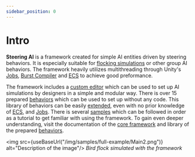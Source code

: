 ```yaml
---
sidebar_position: 0
---
```



# Intro

**Steering AI** is a framework created for simple AI entities driven by steering behaviors. It is especially suitable for [flocking simulations](samples/flocking) or other group AI behaviors. The framework heavily utilizes multithreading through Unity's [Jobs](https://docs.unity3d.com/Manual/job-system.html), [Burst Compiler](https://docs.unity3d.com/Packages/com.unity.burst@1.8/manual/index.html) and [ECS](https://docs.unity3d.com/Packages/com.unity.entities@1.3/manual/index.html) to achieve good preformance. 

The framework includes a [custom editor](/docs/documentation-core/editor) which can be used to set up AI simulations by designers in a simple and modular way. There is over 15 prepared [behaviors](/docs/category/behaviors-1) which can be used to set up without any code. This library of behaviors can be easily [extended](/docs/category/behaviors), even with no prior knowledge of [ECS](https://docs.unity3d.com/Packages/com.unity.entities@1.3/manual/index.html), and [Jobs](https://docs.unity3d.com/Manual/job-system.html). There is several [samples](/docs/category/samples) which can be followed in order as a tutorial to get familiar with using the framework. To gain even deeper understanding, visit the documentation of the [core framework](/docs/category/documentation-core) and library of the prepared [behaviors](/docs/category/behaviors-1).

<img src={useBaseUrl("/img/samples/full-example/Main2.png")} alt="Description of the image"/>
*Bird flock simulated with the framework*
